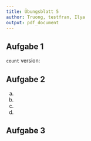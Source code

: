 ```yaml
---
title: Übungsblatt 5
author: Truong, testfran, Ilya
output: pdf_document
---
```


## Aufgabe 1
`count` version:
\begin{verbatim}
SELECT LNr
FROM (SELECT * FROM LIEFERUNG NATURAL JOIN TEIL
      WHERE Farbe = 'grün') A
GROUP BY LNr
HAVING count(distinct PNr) = (SELECT count(distinct PNr) FROM A)
\end{verbatim}

\begin{verbatim}
SELECT LNr
FROM (SELECT * FROM LIEFERUNG NATURAL JOIN TEIL
      WHERE Farbe = 'grün') A
WHERE LNr NOT EXISTS (SELECT *
                  FROM TEIL NATURAL JOIN LIEFERUNG B
                  GROUP BY PNr
                  HAVING Farbe != 'grün' and count(distinct TNr) = (SELECT count(distinct TNr) FROM B GROUP BY PNr))
\end{verbatim}

## Aufgabe 2
a.
\begin{verbatim}
CREATE TABLE pirate(
pId NOT NULL PRIMARY KEY,
pName NOT NULL UNIQUE,
pShout varchar(20) DEFAULT "Arr!",
pFakeHand int NOT NULLT CHECK(pHandCount between 0 and 2) DEFAULT 0,
schiff_nr int
);
\end{verbatim}

b.
\begin{verbatim}
ALTER TABLE pirate
ADD CONSTRAINT fakeHand CHECK(pHandCount > 0 AND pShout = 'arr');
\end{verbatim}

c.
\begin{verbatim}
ALTER TABLE pirate
DROP CONSTRAINT fakeHand;
\end{verbatim}

d.
\begin{verbatim}
CREATE ASSERTION noShoutCliche AS CHECK (
  SELECT count(*) FROM pirate
  WHERE count(SELECT * FROM pirate WHERE pShout = 'arr') / count(pShout) < 0.9
)
\end{verbatim}

## Aufgabe 3

